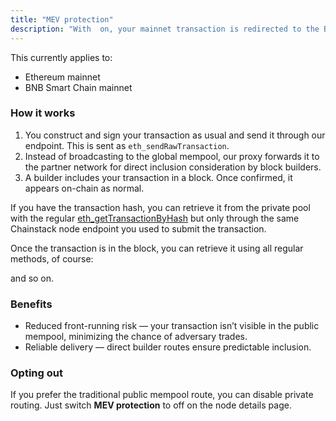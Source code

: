 ```yaml
---
title: "MEV protection"
description: "With  on, your mainnet transaction is redirected to the Blink Labs partner network that works directly with block builders. This approach bypasses the public mempool, helping protect against front-running attacks."
---
```


This currently applies to:
* Ethereum mainnet
* BNB Smart Chain mainnet

### How it works

1. You construct and sign your transaction as usual and send it through our endpoint. This is sent as `eth_sendRawTransaction`.
2. Instead of broadcasting to the global mempool, our proxy forwards it to the partner network for direct inclusion consideration by block builders.
3. A builder includes your transaction in a block. Once confirmed, it appears on-chain as normal.

If you have the transaction hash, you can retrieve it from the private pool with the regular [eth\_getTransactionByHash](/reference/ethereum-gettransactionbyhash) but only through the same Chainstack node endpoint you used to submit the transaction.

Once the transaction is in the block, you can retrieve it using all regular methods, of course:

<CardGroup>
  <Card title="eth_getTransactionByHash" icon="angle-right" iconType="solid" horizontal href="/reference/ethereum-gettransactionbyhash"/>
  <Card title="eth_getTransactionReceipt" icon="angle-right" iconType="solid" horizontal href="/reference/ethereum-gettransactionreceipt"/>
  <Card title="eth_getTransactionByBlockHashAndIndex" icon="angle-right" iconType="solid" horizontal href="/reference/ethereum-gettransactionbyblockhashandindex"/>
  <Card title="eth_getTransactionByBlockNumberAndIndex" icon="angle-right" iconType="solid" horizontal href="/reference/ethereum-gettransactionbyblocknumberandindex"/>
</CardGroup>

and so on.

### Benefits

* Reduced front-running risk — your transaction isn’t visible in the public mempool, minimizing the chance of adversary trades.
* Reliable delivery — direct builder routes ensure predictable inclusion.

### Opting out

If you prefer the traditional public mempool route, you can disable private routing. Just switch **MEV protection** to off on the node details page.
